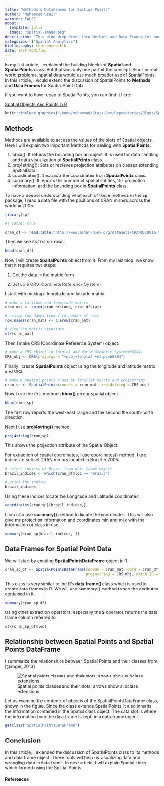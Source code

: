 ```yaml
---
title: "Methods & DataFrames for Spatial Points"
author: "Muhammad Uzair"
warning: FALSE
about: 
  template: jolla
  image: "spatial-image.png"
description: "This blog deep dives into Methods and Data Frames for handling Spatial points."
categories: ["Spatial Analytics"]
bibliography: references.bib
date: last-modified
---
```


In my last article, I explained the building blocks of **Spatial** and **SpatialPoints** class. But that was only one part of the concept. Since in real world problems, spatial data would use much broader use of SpatialPoints. In this article, I would extend the discussion of SpatialPoints to **Methods** and **Data Frames** for Spatial Point Data.

If you want to have recap of SpatialPoints, you can find it here:

[Spatial Objects And Points in R](https://medium.com/@muzairaslam/spatial-objects-and-points-in-r-d85e42f716ee)


```r
knitr::include_graphics("/home/muhammad/Stats-Dev/Repositories/Blogs/Spatial-Analytics-3/spatial-image.PNG")
```

## Methods

Methods are available to access the values of the slots of Spatial objects. Here I will explain two important Methods for dealing with **SpatialPoints**.

1. bbox(): It returns the bounding box an object. It is used for data handling and data visualization of **SpatialPoints** class.
2. proj4string(): Sets or retrieves projection attributes on classes extending SpatialData.
3. coordinates(): It extracts the coordinates from **SpatialPoints** class. 
4. summary(): It reports the number of spatial entities, the projection information, and the
bounding box in **SpatialPoints** class.

To have a deeper understanding what each of these methods in the **sp** package, I read a data file with the positions of CRAN mirrors across the world in 2005.

```r
library(sp)
```



```r
#| cache: true

cran_df <- read.table("http://www.asdar-book.org/datasets/CRAN051001a.txt", header = TRUE)
```

Then we see its first six rows:

```r
head(cran_df)
```
Now I will create **SpaitalPoints** object from it. From my last blog, we know that it requires two steps:

1. Get the data in the matrix form

2. Set up a CRS (Cordinate Reference System)

I start with making a longitude and latitude matrix
```r
# make a latitude and longitude matrix
cran_mat <- cbind(cran_df$long, cran_df$lat) 

# assign row names from 1 to number of rows
row.names(cran_mat) <- 1:nrow(cran_mat)

# view the matrix structure
str(cran_mat)
```
Then I make CRS (Coordinate Reference System) object: 

```r
# make a CRS object in longlat and World Geodetic System(WGS84)
CRS_obj <- CRS(projargs = "+proj=longlat +ellps=WGS84")
```
Finally I create **SpatialPoints** object using the longitude and latitude matrix and CRS.

```r
# make a spatial points class by long/lat matrix and proj4string
cran_sp <- SpatialPoints(coords = cran_mat, proj4string = CRS_obj)
```

Now I use the first method : **bbox()** on our spatial object.

```r
bbox(cran_sp)
```

The first row reports the west-east range and the second the south-north direction.

Next I use **proj4string()** method.

```r
proj4string(cran_sp)
```
This shows the projection attribute of the Spatial Object.

For extraction of spatial coordinates, I use coordinates() method. I use indices to subset CRAN mirrors located in Brazil in 2005:

```r
# select indices of Brazil from data frame object
brazil_indices <- which(cran_df$loc == "Brazil")

# print the indices
brazil_indices
```

Using these indices locate the Longitude and Latitude coordinates.

```r
coordinates(cran_sp)[brazil_indices,]
```

I can also use **summary()** method to locate the coordinates. This will also give me projection information and coordinates min and max with the information of class in use.

```r
summary(cran_sp[brazil_indices, ])
```


## Data Frames for Spatial Point Data

We will start by creating **SpatialPointsDataFrame** object in R. 

```r
cran_sp_df <- SpatialPointsDataFrame(coords = cran_mat, data = cran_df,
                                     proj4string = CRS_obj, match.ID = TRUE)
```

This class is very similar to the R's **data.frame()** class which is used to create data frames in R. We will use summary() method to see the attributes contained in it.


```r
summary(cran_sp_df)
```

Using other extraction operators, especially the **$** operator, returns the data frame column referred to

```r
str(cran_sp_df$loc)
```
## Relationship between Spatial Points and Spatial Points DataFrame

I summarize the relationships between Spatial Points and their classes from [@roger_2013]

![Spatial points classes and their slots; arrows show subclass extensions](spatial.png)

Let us examine the contents of objects of the SpatialPointsDataFrame class, shown in the figure. Since the class extends SpatialPoints, it also inherits the information contained in the Spatial class object. The data slot is where the information from the data frame is kept, in a data.frame object.

```r
getClass("SpatialPointsDataFrame")
```

## Conclusion
In this article, I extended the discussion of SpatialPoints class to its methods and data frame object. These tools will help us visualizing data and wrangling data in data frame. In next article, I will explain Spatial Lines which formed using the Spatial Points.


#### References


::: {#refs}
:::








